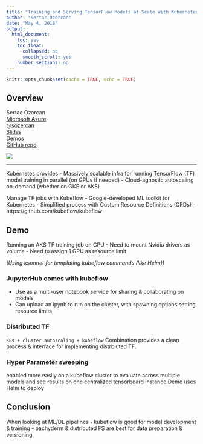 ```yaml
---
title: "Training and Serving TensorFlow Models at Scale with Kubernetes"
author: "Sertac Ozercan"
date: "May 4, 2018"
output: 
  html_document:
    toc: yes
    toc_float:
      collapsed: no
      smooth_scroll: yes
    number_sections: no
---
```


```r
knitr::opts_chunk$set(cache = TRUE, echo = TRUE)
```

## Overview

<div class="row">

<div class="col-md-6">
Sertac Ozercan  
[Microsoft Azure](https://azure.microsoft.com/en-us/)  
@[sozercan](https://twitter.com/sozercan)  
[Slides](http://aka.ms/kubeflow-labs-slides)  
[Demos](http://aka.ms/kubeflow-labs-demos)  
[GitHub repo](https://github.com/azure/kubeflow-labs)  
</div>

<div clas="col-md-6">
![](images/resized/ozercan_150.jpg)  
</div>

</div>

***

Kubernetes provides
- Massively scalable infra for running TensorFlow (TF) model training in parallel (on GPUs if needed)
- Cloud-agnostic autoscaling on-demand (whether on GKE or AKS)

Manage TF jobs with Kubeflow
- Google-developed ML toolkit for Kubernetes
- Simplified process with Custom Resource Definitions (CRDs)
- https://github.com/kubeflow/kubeflow

## Demo

Running an AKS TF training job on GPU
- Need to mount Nvidia drivers as volume
- Need to assign 1 GPU as resource limit

_(Using ksonnet for templating kubeflow commands (like Helm))_

### JupyterHub comes with kubeflow
- Use as a multi-user notebook service for sharing & collaborating on models
- Can upload an ipynb to run on the cluster, with spawning options setting resource limits

### Distributed TF
  `K8s + cluster autoscaling + kubeflow`
  Combination provides a clean process & interface for implementing distrbiuted TF.

### Hyper Parameter sweeping
  enabled more easily on a kubeflow cluster to evaluate across multiple models and see results on one centralized tensorboard instance
  Demo uses Helm to deploy

## Conclusion

When looking at ML/DL pipelines
- kubeflow is good for model development & training
- pachyderm & distributed FS are best for data preparation & versioning


